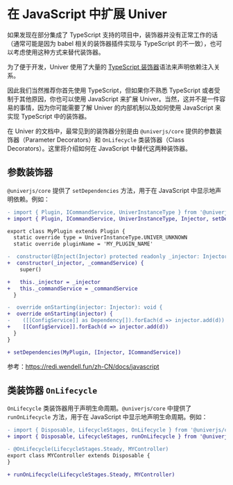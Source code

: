 
# 在 JavaScript 中扩展 Univer

<Callout>
  如果发现在部分集成了 TypeScript 支持的项目中，装饰器并没有正常工作的话（通常可能是因为 babel 相关的装饰器插件实现与 TypeScript 的不一致），也可以考虑使用这种方式来替代装饰器。
</Callout>

为了便于开发，Univer 使用了大量的 [TypeScript 装饰器](https://www.typescriptlang.org/docs/handbook/decorators.html)语法来声明依赖注入关系。

因此我们当然推荐你首先使用 TypeScript，但如果你不熟悉 TypeScript 或者受制于其他原因，你也可以使用 JavaScript 来扩展 Univer。当然，这并不是一件容易的事情，因为你可能需要了解 Univer 的内部机制以及如何使用 JavaScript 来实现 TypeScript 中的装饰器。

在 Univer 的文档中，最常见到的装饰器分别是由 `@univerjs/core` 提供的参数装饰器（Parameter Decorators）和 `OnLifecycle` 类装饰器（Class Decorators）。这里将介绍如何在 JavaScript 中替代这两种装饰器。

## 参数装饰器

`@univerjs/core` 提供了 `setDependencies` 方法，用于在 JavaScript 中显示地声明依赖。例如：

```diff
- import { Plugin, ICommandService, UniverInstanceType } from '@univerjs/core'
+ import { Plugin, ICommandService, UniverInstanceType, Injector, setDependencies } from '@univerjs/core'

export class MyPlugin extends Plugin {
  static override type = UniverInstanceType.UNIVER_UNKNOWN
  static override pluginName = 'MY_PLUGIN_NAME'

-  constructor(@Inject(Injector) protected readonly _injector: Injector, @ICommandService private readonly _commandService: ICommandService) {
+  constructor(_injector, _commandService) {
    super()

+   this._injector = _injector
+   this._commandService = _commandService
  }

-  override onStarting(injector: Injector): void {
+  override onStarting(injector) {
-    ([[ConfigService]] as Dependency[]).forEach(d => injector.add(d))
+    [[ConfigService]].forEach(d => injector.add(d))
  }
}

+ setDependencies(MyPlugin, [Injector, ICommandService])
```

参考：https://redi.wendell.fun/zh-CN/docs/javascript

## 类装饰器 `OnLifecycle`

`OnLifecycle` 类装饰器用于声明生命周期。`@univerjs/core` 中提供了 `runOnLifecycle` 方法，用于在 JavaScript 中显示地声明生命周期。例如：

```diff
- import { Disposable, LifecycleStages, OnLifecycle } from '@univerjs/core'
+ import { Disposable, LifecycleStages, runOnLifecycle } from '@univerjs/core'

- @OnLifecycle(LifecycleStages.Steady, MYController)
export class MYController extends Disposable {
}

+ runOnLifecycle(LifecycleStages.Steady, MYController)
```
